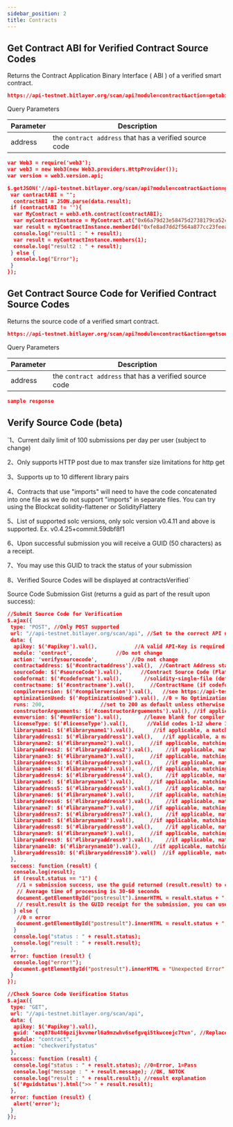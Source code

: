 ---
sidebar_position: 2
title: Contracts
---


## Get Contract ABI for Verified Contract Source Codes
Returns the Contract Application Binary Interface ( ABI ) of a verified smart contract.

```json
https://api-testnet.bitlayer.org/scan/api?module=contract&action=getabi&address=0xc9121e476155ebf0b794b7b351808af3787e727d
```

<Tabs>
  <TabItem value="request" label="Request" default>
    Query Parameters

| Parameter | Description |
|---|---|
| address | the `contract address` that has a verified source code |
    
  </TabItem>
  <TabItem value="example" label="Example">

```json
var Web3 = require('web3');
var web3 = new Web3(new Web3.providers.HttpProvider());
var version = web3.version.api;

$.getJSON('//api-testnet.bitlayer.org/scan/api?module=contract&action=getabi&address=0x66a79d23e58475d2738179ca52cd0b41d73f0bea', function (data) {
 var contractABI = "";
  contractABI = JSON.parse(data.result);
 if (contractABI != ''){
  var MyContract = web3.eth.contract(contractABI);
  var myContractInstance = MyContract.at("0x66a79d23e58475d2738179ca52cd0b41d73f0bea");
  var result = myContractInstance.memberId("0xfe8ad7dd2f564a877cc23feea6c0a9cc2e783715");
  console.log("result1 : " + result);
  var result = myContractInstance.members(1);
  console.log("result2 : " + result);
 } else {
  console.log("Error");
 }
});
```

  </TabItem>
</Tabs>

## Get Contract Source Code for Verified Contract Source Codes
Returns the source code of a verified smart contract.

```json
https://api-testnet.bitlayer.org/scan/api?module=contract&action=getsourcecode&address=0xc9121e476155ebf0b794b7b351808af3787e727d
```

<Tabs>
  <TabItem value="request" label="Request" default>
    Query Parameters

| Parameter | Description |
|---|---|
| address | the `contract address` that has a verified source code |
    
  </TabItem>
  <TabItem value="response" label="Response">

```json
sample response
```

  </TabItem>
</Tabs>

## Verify Source Code (beta)

`1、Current daily limit of 100 submissions per day per user (subject to change)

2、Only supports HTTP post due to max transfer size limitations for http get

3、Supports up to 10 different library pairs

4、Contracts that use "imports" will need to have the code concatenated into one file as we do not support "imports" in separate files. You can try using the Blockcat solidity-flattener or SolidityFlattery

5、List of supported solc versions, only solc version v0.4.11 and above is supported. Ex. v0.4.25+commit.59dbf8f1

6、Upon successful submission you will receive a GUID (50 characters) as a receipt.

7、You may use this GUID to track the status of your submission

8、Verified Source Codes will be displayed at contractsVerified`

Source Code Submission Gist (returns a guid as part of the result upon success):


<Tabs>
  <TabItem value="sourcecode" label="Source Code Submission Gist (returns a guid as part of the result upon success):" default>

```json
//Submit Source Code for Verification
$.ajax({
 type: "POST", //Only POST supported
 url: "//api-testnet.bitlayer.org/scan/api", //Set to the correct API url for Other Networks
 data: {
  apikey: $('#apikey').val(),            //A valid API-Key is required
  module: 'contract',              //Do not change
  action: 'verifysourcecode',           //Do not change
  contractaddress: $('#contractaddress').val(),  //Contract Address starts with 0x...
  sourceCode: $('#sourceCode').val(),      //Contract Source Code (Flattened if necessary)
  codeformat: $('#codeformat').val(),       //solidity-single-file (default) or solidity-standard-json-input (for std-input-json-format support
  contractname: $('#contractname').val(),     //ContractName (if codeformat=solidity-standard-json-input, then enter contractname as ex: erc20.sol:erc20)
  compilerversion: $('#compilerversion').val(),   //see https://api-testnet.bitlayer.org/scan/solcversions for list of support versions
  optimizationUsed: $('#optimizationUsed').val(), //0 = No Optimization, 1 = Optimization used (applicable when codeformat=solidity-single-file)
  runs: 200,                  //set to 200 as default unless otherwise (applicable when codeformat=solidity-single-file)
  constructorArguements: $('#constructorArguements').val(), //if applicable
  evmversion: $('#evmVersion').val(),       //leave blank for compiler default, homestead, tangerineWhistle, spuriousDragon, byzantium, constantinople, petersburg, istanbul (applicable when codeformat=solidity-single-file)
  licenseType: $('#licenseType').val(),      //Valid codes 1-12 where 1=No License .. 12=Apache 2.0, see https://api-testnet.bitlayer.org/scan/contract-license-types
  libraryname1: $('#libraryname1').val(),      //if applicable, a matching pair with libraryaddress1 required
  libraryaddress1: $('#libraryaddress1').val(),   //if applicable, a matching pair with libraryname1 required
  libraryname2: $('#libraryname2').val(),     //if applicable, matching pair required
  libraryaddress2: $('#libraryaddress2').val(),    //if applicable, matching pair required
  libraryname3: $('#libraryname3').val(),     //if applicable, matching pair required
  libraryaddress3: $('#libraryaddress3').val(),    //if applicable, matching pair required
  libraryname4: $('#libraryname4').val(),     //if applicable, matching pair required
  libraryaddress4: $('#libraryaddress4').val(),    //if applicable, matching pair required
  libraryname5: $('#libraryname5').val(),     //if applicable, matching pair required
  libraryaddress5: $('#libraryaddress5').val(),    //if applicable, matching pair required
  libraryname6: $('#libraryname6').val(),     //if applicable, matching pair required
  libraryaddress6: $('#libraryaddress6').val(),    //if applicable, matching pair required
  libraryname7: $('#libraryname7').val(),     //if applicable, matching pair required
  libraryaddress7: $('#libraryaddress7').val(),    //if applicable, matching pair required
  libraryname8: $('#libraryname8').val(),     //if applicable, matching pair required
  libraryaddress8: $('#libraryaddress8').val(),    //if applicable, matching pair required
  libraryname9: $('#libraryname9').val(),     //if applicable, matching pair required
  libraryaddress9: $('#libraryaddress9').val(),    //if applicable, matching pair required
  libraryname10: $('#libraryname10').val(),    //if applicable, matching pair required
  libraryaddress10: $('#libraryaddress10').val()  //if applicable, matching pair required
 },
 success: function (result) {
  console.log(result);
  if (result.status == "1") {
   //1 = submission success, use the guid returned (result.result) to check the status of your submission.
   // Average time of processing is 30-60 seconds
   document.getElementById("postresult").innerHTML = result.status + ";" + result.message + ";" + result.result;
   // result.result is the GUID receipt for the submission, you can use this guid for checking the verification status
  } else {
   //0 = error
   document.getElementById("postresult").innerHTML = result.status + ";" + result.message + ";" + result.result;
  }
  console.log("status : " + result.status);
  console.log("result : " + result.result);
 },
 error: function (result) {
  console.log("error!");
  document.getElementById("postresult").innerHTML = "Unexpected Error"
 }
});
```
    
  </TabItem>
  <TabItem value="checkcode" label="Check Source code verification submission status:">

```json
//Check Source Code Verification Status
$.ajax({
 type: "GET",
 url: "//api-testnet.bitlayer.org/scan/api",
 data: {
  apikey: $('#apikey').val(),
  guid: 'ezq878u486pzijkvvmerl6a9mzwhv6sefgvqi5tkwceejc7tvn', //Replace with your Source Code GUID receipt above
  module: "contract",
  action: "checkverifystatus"
 },
 success: function (result) {
  console.log("status : " + result.status); //0=Error, 1=Pass
  console.log("message : " + result.message); //OK, NOTOK
  console.log("result : " + result.result); //result explanation
  $('#guidstatus').html(">> " + result.result);
 },
 error: function (result) {
  alert('error');
 }
});
```

  </TabItem>
</Tabs>